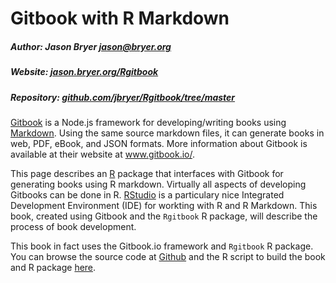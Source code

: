 # Gitbook with R Markdown

##### Author: Jason Bryer [jason@bryer.org](mailto:jason@bryer.org)  
##### Website: [jason.bryer.org/Rgitbook](http://jason.bryer.org/Rgitbook)  
##### Repository: [github.com/jbryer/Rgitbook/tree/master](https://github.com/jbryer/Rgitbook/tree/master)  

[Gitbook](http://gitbook.io) is a Node.js framework for developing/writing books using [Markdown](https://daringfireball.net/projects/markdown/). Using the same source markdown files, it can generate books in web, PDF, eBook, and JSON formats. More information about Gitbook is available at their website at [www.gitbook.io/](http://www.gitbook.io/).

This page describes an [R](http://www.r-project.org) package that interfaces with Gitbook for generating books using R markdown. Virtually all aspects of developing Gitbooks can be done in R. [RStudio](http://rstudio.com) is a particulary nice Integrated Development Environment (IDE) for workting with R and R Markdown. This book, created using Gitbook and the `Rgitbook` R package, will describe the process of book development.

This book in fact uses the Gitbook.io framework and `Rgitbook` R package. You can browse the source code at [Github](https://github.com/jbryer/Rgitbook/tree/master/website) and the R script to build the book and R package [here](https://github.com/jbryer/Rgitbook/tree/master).

